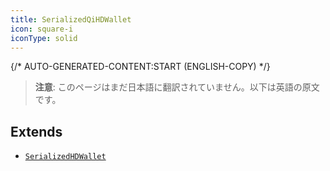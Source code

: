 ```yaml
---
title: SerializedQiHDWallet
icon: square-i
iconType: solid
---
```


{/* AUTO-GENERATED-CONTENT:START (ENGLISH-COPY) */}

> **注意**: このページはまだ日本語に翻訳されていません。以下は英語の原文です。

## Extends

- [`SerializedHDWallet`](/jp/sdk/content/interfaces/SerializedHDWallet)
